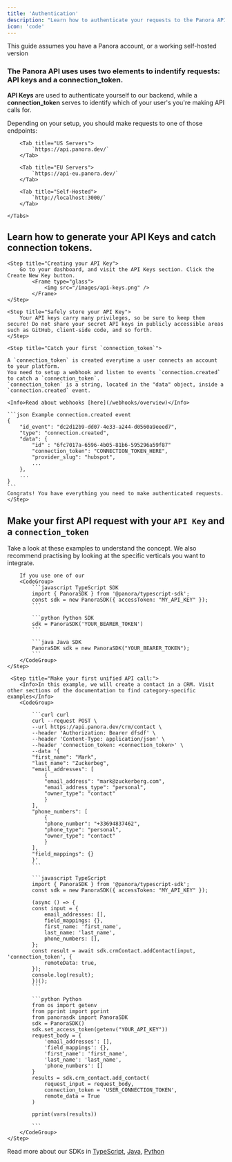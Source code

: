 ```yaml
---
title: 'Authentication'
description: "Learn how to authenticate your requests to the Panora API."
icon: 'code'
---
```


<Note>This guide assumes you have a Panora account, or a working self-hosted version</Note>


### The Panora API uses uses two elements to indentify requests: API keys and a connection_token.  
**API Keys** are used to authenticate yourself to our backend, while a **connection_token** serves to identify which of your user's you're making API calls for.

Depending on your setup, you should make requests to one of those endpoints:
    <Tabs>

        <Tab title="US Servers">
            `https://api.panora.dev/`
        </Tab>

        <Tab title="EU Servers">
            `https://api-eu.panora.dev/`
        </Tab>

        <Tab title="Self-Hosted">
            `http://localhost:3000/`
        </Tab>

    </Tabs>
   

## Learn how to generate your API Keys and catch connection tokens.
<Steps>

    <Step title="Creating your API Key">
        Go to your dashboard, and visit the API Keys section. Click the Create New Key button.
            <Frame type="glass">
                <img src="/images/api-keys.png" />
            </Frame>
    </Step>

    <Step title="Safely store your API Key">
        Your API keys carry many privileges, so be sure to keep them secure! Do not share your secret API keys in publicly accessible areas such as GitHub, client-side code, and so forth.
    </Step>

    <Step title="Catch your first `connection_token`">

    A `connection_token` is created everytime a user connects an account to your platform.
    You need to setup a webhook and listen to events `connection.created` to catch a `connection_token`.
    `connection_token` is a string, located in the "data" object, inside a `connection.created` event.

    <Info>Read about webhooks [here](/webhooks/overview)</Info>

    ```json Example connection.created event
    {
        "id_event": "dc2d12b9-dd07-4e33-a244-d0560a9eeed7",
        "type": "connection.created",
        "data": {
            "id" : "6fc7017a-6596-4b05-81b6-595296a59f87"
            "connection_token": "CONNECTION_TOKEN_HERE",
            "provider_slug": "hubspot",
            ...
        },
        ...
    }
    ```
    Congrats! You have everything you need to make authenticated requests.
    </Step>
</Steps>


## Make your first API request with your `API Key` and a `connection_token`

Take a look at these examples to understand the concept. 
We also recommend practising by looking at the specific verticals you want to integrate.

<Steps>
    <Step title="Setup your API Key in your code:">

        If you use one of our
        <CodeGroup>
            ```javascript TypeScript SDK
            import { PanoraSDK } from '@panora/typescript-sdk';
            const sdk = new PanoraSDK({ accessToken: "MY_API_KEY" });
            ```

            ```python Python SDK
            sdk = PanoraSDK('YOUR_BEARER_TOKEN')
            ```

            ```java Java SDK
            PanoraSDK sdk = new PanoraSDK("YOUR_BEARER_TOKEN");
            ```
        </CodeGroup>
    </Step>

     <Step title="Make your first unified API call:">
        <Info>In this example, we will create a contact in a CRM. Visit other sections of the documentation to find category-specific examples</Info>
        <CodeGroup>

            ```curl curl
            curl --request POST \
            --url https://api.panora.dev/crm/contact \
            --header 'Authorization: Bearer dfsdf' \
            --header 'Content-Type: application/json' \
            --header 'connection_token: <connection_token>' \
            --data '{
            "first_name": "Mark",
            "last_name": "Zuckerbeg",
            "email_addresses": [
                {
                "email_address": "mark@zuckerberg.com",
                "email_address_type": "personal",
                "owner_type": "contact"
                }
            ],
            "phone_numbers": [
                {
                "phone_number": "+33694837462",
                "phone_type": "personal",
                "owner_type": "contact"
                }
            ],
            "field_mappings": {}
            }'
            ```

            ```javascript TypeScript
            import { PanoraSDK } from '@panora/typescript-sdk';
            const sdk = new PanoraSDK({ accessToken: "MY_API_KEY" });

            (async () => {
            const input = {
                email_addresses: [],
                field_mappings: {},
                first_name: 'first_name',
                last_name: 'last_name',
                phone_numbers: [],
            };
            const result = await sdk.crmContact.addContact(input, 'connection_token', {
                remoteData: true,
            });
            console.log(result);
            })();
            ```

            ```python Python
            from os import getenv
            from pprint import pprint
            from panorasdk import PanoraSDK
            sdk = PanoraSDK()
            sdk.set_access_token(getenv("YOUR_API_KEY"))
            request_body = {
                'email_addresses': [],
                'field_mappings': {},
                'first_name': 'first_name',
                'last_name': 'last_name',
                'phone_numbers': []
            }
            results = sdk.crm_contact.add_contact(
                request_input = request_body,
                connection_token = 'USER_CONNECTION_TOKEN',
                remote_data = True
            )

            pprint(vars(results))

            ```
        </CodeGroup>
    </Step>


</Steps>

Read more about our SDKs in [TypeScript](/backend-sdk/typescript), [Java](/backend-sdk/java), [Python](/backend-sdk/python)
